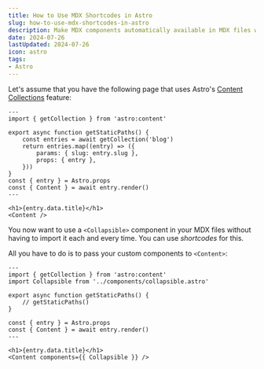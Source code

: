 ```yaml
---
title: How to Use MDX Shortcodes in Astro
slug: how-to-use-mdx-shortcodes-in-astro
description: Make MDX components automatically available in MDX files without importing them each time.
date: 2024-07-26
lastUpdated: 2024-07-26
icon: astro
tags:
- Astro
---
```


Let's assume that you have the following page that uses Astro's [Content Collections](https://docs.astro.build/en/guides/content-collections/) feature:

```astro {{ title: 'src/pages/[...slug].astro' }}
---
import { getCollection } from 'astro:content'

export async function getStaticPaths() {
	const entries = await getCollection('blog')
	return entries.map((entry) => ({
		params: { slug: entry.slug },
		props: { entry },
	}))
}
const { entry } = Astro.props
const { Content } = await entry.render()
---

<h1>{entry.data.title}</h1>
<Content />
```

You now want to use a `<Collapsible>` component in your MDX files without having to import it each and every time. You can use _shortcodes_ for this.

All you have to do is to pass your custom components to `<Content>`:

```astro {{ title: 'src/pages/[...slug].astro', highlight: [3, 14] }}
---
import { getCollection } from 'astro:content'
import Collapsible from '../components/collapsible.astro'

export async function getStaticPaths() {
	// getStaticPaths()
}

const { entry } = Astro.props
const { Content } = await entry.render()
---

<h1>{entry.data.title}</h1>
<Content components={{ Collapsible }} />
```
